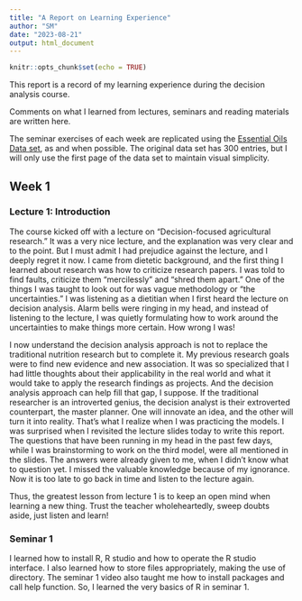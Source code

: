 ```yaml
---
title: "A Report on Learning Experience"
author: "SM"
date: "2023-08-21"
output: html_document
---
```


```r
knitr::opts_chunk$set(echo = TRUE)
```

This report is a record of my learning experience during the decision analysis course. 

Comments on what I learned from lectures, seminars and reading materials are written here. 

The seminar exercises of each week are replicated using the [Essential Oils Data set](https://github.com/szmoe/Perfume_Vs._Candle_Vs._Perfume_Pouch/blob/main/Essential_Oils.csv), as and when possible. The original data set has 300 entries, but I will only use the first page of the data set to maintain visual simplicity. 

## Week 1

### Lecture 1: Introduction

The course kicked off with a lecture on "Decision-focused agricultural research." It was a very nice lecture, and the explanation was very clear and to the point. But I must admit I had prejudice against the lecture, and I deeply regret it now. I came from dietetic background, and the first thing I learned about research was how to criticize research papers. I was told to find faults, criticize them "mercilessly" and "shred them apart." One of the things I was taught to look out for was vague methodology or "the uncertainties." I was listening as a dietitian when I first heard the lecture on decision analysis. Alarm bells were ringing in my head, and instead of listening to the lecture, I was quietly formulating how to work around the uncertainties to make things more certain. How wrong I was!

I now understand the decision analysis approach is not to replace the traditional nutrition research but to complete it. My previous research goals were to find new evidence and new association. It was so specialized that I had little thoughts about their applicability in the real world and what it would take to apply the research findings as projects. And the decision analysis approach can help fill that gap, I suppose. If the traditional researcher is an introverted genius, the decision analyst is their extroverted counterpart, the master planner. One will innovate an idea, and the other will turn it into reality. That's what I realize when I was practicing the models. I was surprised when I revisited the lecture slides today to write this report. The questions that have been running in my head in the past few days, while I was brainstorming to work on the third model, were all mentioned in the slides. The answers were already given to me, when I didn't know what to question yet. I missed the valuable knowledge because of my ignorance. Now it is too late to go back in time and listen to the lecture again. 

Thus, the greatest lesson from lecture 1 is to keep an open mind when learning a new thing. Trust the teacher wholeheartedly, sweep doubts aside, just listen and learn!



### Seminar 1

I learned how to install R, R studio and how to operate the R studio interface. I also learned how to store files appropriately, making the use of directory. The seminar 1 video also taught me how to install packages and call help function. So, I learned the very basics of R in seminar 1. 
